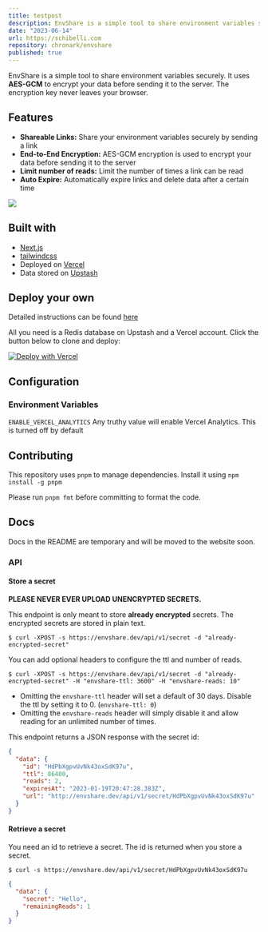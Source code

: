 ```yaml
---
title: testpost
description: EnvShare is a simple tool to share environment variables securely. It uses AES-GCM to encrypt your data before sending it to the server. The encryption key never leaves your browser.
date: "2023-06-14"
url: https://schibelli.com
repository: chronark/envshare
published: true
---
```


EnvShare is a simple tool to share environment variables securely. It uses
**AES-GCM** to encrypt your data before sending it to the server. The encryption
key never leaves your browser.

## Features

- **Shareable Links:** Share your environment variables securely by sending a
  link
- **End-to-End Encryption:** AES-GCM encryption is used to encrypt your data
  before sending it to the server
- **Limit number of reads:** Limit the number of times a link can be read
- **Auto Expire:** Automatically expire links and delete data after a certain
  time



![](https://github.com/chronark/envshare/raw/main/img/envshare.png)

## Built with

- [Next.js](https://nextjs.org)
- [tailwindcss](https://tailwindcss.com)
- Deployed on [Vercel](https://vercel.com?utm_source=envshare)
- Data stored on [Upstash](https://upstash.com?utm_source=envshare)

## Deploy your own

Detailed instructions can be found [here](https://envshare.dev/deploy)

All you need is a Redis database on Upstash and a Vercel account. Click the
button below to clone and deploy:

[![Deploy with Vercel](https://vercel.com/button)](https://vercel.com/new/clone?demo-title=EnvShare&demo-description=Simple%20Next.js%20%2B%20Upstash%20app%20to%20share%20environment%20variables%20securely%20using%20AES-GCM%20encryption.&demo-url=https%3A%2F%2Fenvshare.dev%2F&demo-image=%2F%2Fimages.ctfassets.net%2Fe5382hct74si%2F5SaFBHXp5FBFJbsTzVqIJ3%2Ff0f8382369b7642fd8103debb9025c11%2Fenvshare.png&project-name=EnvShare&repository-name=envshare&repository-url=https%3A%2F%2Fgithub.com%2Fchronark%2Fenvshare&from=templates&integration-ids=oac_V3R1GIpkoJorr6fqyiwdhl17)



## Configuration

### Environment Variables

`ENABLE_VERCEL_ANALYTICS` Any truthy value will enable Vercel Analytics. This is turned off by default

## Contributing

This repository uses `pnpm` to manage dependencies. Install it using
`npm install -g pnpm`

Please run `pnpm fmt` before committing to format the code.

## Docs

Docs in the README are temporary and will be moved to the website soon.

### API

#### Store a secret

**PLEASE NEVER EVER UPLOAD UNENCRYPTED SECRETS.**

This endpoint is only meant to store **already encrypted** secrets. The
encrypted secrets are stored in plain text.

```sh-session
$ curl -XPOST -s https://envshare.dev/api/v1/secret -d "already-encrypted-secret"
```

You can add optional headers to configure the ttl and number of reads.

```sh-session
$ curl -XPOST -s https://envshare.dev/api/v1/secret -d "already-encrypted-secret" -H "envshare-ttl: 3600" -H "envshare-reads: 10"
```

- Omitting the `envshare-ttl` header will set a default of 30 days. Disable the
  ttl by setting it to 0. (`envshare-ttl: 0`)
- Omitting the `envshare-reads` header will simply disable it and allow reading
  for an unlimited number of times.

This endpoint returns a JSON response with the secret id:

```json
{
  "data": {
    "id": "HdPbXgpvUvNk43oxSdK97u",
    "ttl": 86400,
    "reads": 2,
    "expiresAt": "2023-01-19T20:47:28.383Z",
    "url": "http://envshare.dev/api/v1/secret/HdPbXgpvUvNk43oxSdK97u"
  }
}
```

#### Retrieve a secret

You need an id to retrieve a secret. The id is returned when you store a secret.

```sh-session
$ curl -s https://envshare.dev/api/v1/secret/HdPbXgpvUvNk43oxSdK97u
```

```json
{
  "data": {
    "secret": "Hello",
    "remainingReads": 1
  }
}
```
